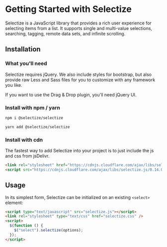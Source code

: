 ---
---


# Getting Started with Selectize

Selectize is a JavaScript library that provides a rich user experience for selecting items from a list. It supports single and multi-value selections, searching, tagging, remote data sets, and infinite scrolling.

## Installation

### What you'll need

Selectize requires jQuery. We also include styles for bootstrap, but also provide raw Less and Sass files for you to customize with any framework you like.

If you want to use the Drag & Drop plugin, you'll need jQuery UI.

### Install with npm / yarn

<Tabs>
<TabItem value="npm" label="npm">

```bash
npm i @selectize/selectize
```

</TabItem>
<TabItem value="yarn" label="yarn">

```bash
yarn add @selectize/selectize
```

</TabItem>
</Tabs>

### Install with cdn

The fastest way to add Selectize into your project is to just include the js and css from jsDelivr.

```html
<link rel="stylesheet" href="https://cdnjs.cloudflare.com/ajax/libs/selectize.js/0.14.0/css/selectize.css" integrity="sha512-ikoGg2i+6jXI1u0qXylbyIb+9f9/z/fVQR4kor0Dmt3oTIb/ZnOZ33POmdUitzXTDrd5XCpQUhsiXnl/oTuiHA==" crossorigin="anonymous" referrerpolicy="no-referrer" />
<script src="https://cdnjs.cloudflare.com/ajax/libs/selectize.js/0.14.0/js/standalone/selectize.min.js" integrity="sha512-EZjqrrnoamnlzX1VpHSu7mCYXpbVJdqeJBbpPIHdfH/AtF8Lp/jKrCzYqzKSuVjxriFkEWR0I3qoT2evvrvRmw==" crossorigin="anonymous" referrerpolicy="no-referrer"></script>
```

## Usage

In its simplest form, Selectize can be initialized on an existing `<select>` element:

```html
<script type="text/javascript" src="selectize.js"></script>
<link rel="stylesheet" type="text/css" href="selectize.css" />
<script>
  $(function () {
    $("select").selectize(options);
  });
</script>
```
